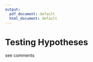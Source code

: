 ```yaml
---
output:
  pdf_document: default
  html_document: default
---
```


# Testing Hypotheses

see comments
<!-- Data scientists are often faced with yes-no questions about the world. You have seen some examples of such questions in this course:

* Is chocolate good for you?
* Did water from the Broad Street pump cause cholera?
* Have the demographics in California changed over the past decade?

Whether we answer questions like these depends on the data we have. Census data about California can settle questions about demographics with hardly any uncertainty about the answer. We know that Broad Street pump water was contaminated by waste from cholera victims, so we can make a pretty good guess about whether it caused cholera.

Whether chocolate or any other treatment is good for you will almost certainly have to be decided by medical experts, but an initial step consists of using data science to analyze data from studies and randomized experiments.

In this chapter, we will try to answer such yes-no questions, basing our conclusions on random samples and empirical distributions.

## Assessing Models

In data science, a "model" is a set of assumptions about data. Often, models include assumptions about chance processes used to generate data.

Sometimes, data scientists have to decide whether or not their models are good. In this section we will discuss two examples of making such decisions. In later sections we will use the methods developed here as the building blocks of a general framework for testing hypotheses.

### Prerequisites

We will make use of the tidyverse in this chapter, so let's load it in as usual.

```r
library(tidyverse)
```

### U.S. Supreme Court, 1965: Swain vs. Alabama

In the early 1960's, in Talladega County in Alabama, a black man called Robert Swain was convicted of raping a white woman and was sentenced to death. He appealed his sentence, citing among other factors the all-white jury. At the time, only men aged 21 or older were allowed to serve on juries in Talladega County. In the county, 26% of the eligible jurors were black, but there were only 8 black men among the 100 selected for the jury panel in Swain's trial. No black man was selected for the trial jury.

In 1965, the Supreme Court of the United States denied Swain's appeal. In its ruling, the Court wrote "... the overall percentage disparity has been small and reflects no studied attempt to include or exclude a specified number of Negroes."

Jury panels are supposed to be selected at random from the eligible population. Because 26% of the eligible population was black, 8 black men on a panel of 100 might seem low.

### A Model

But one view of the data – a model, in other words – is that the panel was selected at random and ended up with a small number of black men just due to chance. This model is consistent with what the Supreme Court wrote in its ruling.

The model specifies the details of a chance process. It says the data are like a random sample from a population in which 26% of the people are black. We are in a good position to assess this model, because:

* We can simulate data based on the model. That is, we can simulate drawing at random from a population of whom 26% are black.
* Our simulation will show what a panel *would* look like *if* it were selected at random.
* We can then compare the results of the simulation with the composition of Robert Swain's panel.
* If the results of our simulation are not consistent with the composition of Swain's panel, that will be evidence against the model of random selection.

Let's go through the process in detail.

### The Statistic

First, we have to choose a statistic to simulate. The statistic has to be able to help us decide between the model and alternative views about the data. The model says the panel was drawn at random. The alternative viewpoint, suggested by Robert Swain's appeal, is that the panel was not drawn at random because it contained too few black men. A natural statistic, then, is the number of black men in our simulated sample of 100 men representing the panel. Small values of the statistic will favor the alternative viewpoint.

### Predicting the Statistic Under the Model

If the model were true, how big would the statistic typically be? To answer that, we have to start by working out the details of the simulation.

#### Generating One Value of the Statistic

First let's figure out how to simulate one value of the statistic. For this, we have to sample 100 times at random from the population of eligible jurors and count the number of black men we get.

One way is to set up a data frame representing the eligible population and use `sample()` as we did in the previous chapter. But there is also a quicker way, using a function called `rmultinom()`, which is tailored for sampling at random from categorical distributions. We will use it several times in this chapter.

The classic interpretation of `rmultinom()` is that you have some marbles to put into boxes of size `size`, each with some probability `prob`; the length of `prob` determines the number of boxes. The result shows the number of marbles that end up in each box. Thus, the function takes the following arguments:

* `size`, the total number of marbles that are put into the boxes. 
* `prob`, the distribution of the categories in the population, as a vector of proportions that add up to 1.
* `n`, the number of samples to draw from this distribution. We will typically leave this at 1 to make things easier to work with later on.  

It returns a vector containing the number of marbles in each category in a random sample of the given size taken from the population. Because this distribution is so special, statisticians have given it a name: the *multinomial distribution*.

To see how to use this, remember that according to our model, the panel is selected at random from a population of men among whom 26% were black and 74% were not. Thus the distribution of the two categories can be represented as the vector `c(0.26, 0.74)`, which we have assigned to the name `eligible_population`. Now let's sample 100 times from this distribution to create *one* sample vector of counts. This vector tells us the counts in each of the two categories we get in our sample.

```r
eligible_population <- c(0.26, 0.74)
sample_vector <- rmultinom(n = 1, size = 100, prob = eligible_population)
sample_vector
```

That was easy! The number of black men in the random sample is at index 1 of the sample vector.

It can be easier to understand the *proportion* of the two categories we get in our sample, rather than raw counts. Proportions are useful because they tell us about the distribution of the categories present in our sample vector. For this interpretation, we divide `sample_vector` by the 100 total number of men in the sample. 

```r
sample_vector / 100
```

So we can just as easily simulate proportions instead of counts, and access the proportion of black men only.

```r
(rmultinom(n = 1, size = 100, prob = eligible_population) / 100)[1]
```

Run the cell a few times to see how the output varies.

#### Running the Simulation

To get a sense of the variability without running the cell over and over, let's generate 10,000 simulated values of the count.

The code follows the same steps that we have used in every simulation. First, we define a function to simulate one value of the count, using the code we wrote above.

```r
one_simulated_count <- function(x) {
  eligible_population <- c(0.26, 0.74)
  sample_vector <- rmultinom(n = 1, size = 100, prob = eligible_population)
  return(sample_vector[1])
}
```

Next, we create a vector `counts` containing 10,000 simulated counts. As before, we will use `map_dbl()` to do the work. 

```r
num_repetitions <- 10000
counts <- map_dbl(1:num_repetitions, one_simulated_count)
```

### The Prediction

To interpret the results of our simulation, we start as usual by visualizing the results by an empirical histogram.

```r
ggplot(tibble(counts)) +
  geom_histogram(aes(x = counts, y = ..density..), binwidth = 1, color = 'gray')
```

The histogram tells us what the model of random selection predicts about our statistic, the count of black men in the sample.

To generate each simulated count, we drew 100 times at random from a population in which 26% were black. This gave us a sample vector containing counts, in which the count of black men in the sample corresponds to the first index; this is our simulated count.    

So, as you would expect, most of the simulated counts are around 26. They are not exactly 26: there is some variation. The counts range from about 10 to about 45.

### Comparing the Prediction and the Data

Though the simulated counts are quite varied, very few of them came out to be eight or less. The value eight is far out in the left hand tail of the histogram. It's the red dot on the horizontal axis of the histogram.

```r
ggplot(tibble(counts)) +
  geom_histogram(aes(x = counts, y = ..density..), binwidth = 1, color = 'gray') +
  geom_point(aes(x=8, y=0), size = 3, color="red")
```

The simulation shows that if we select a panel of 100 jurors at random from the eligible population, we are very unlikely to get counts of black men as low as the eight that were in Swain's jury panel. This is evidence that the model of random selection of the jurors in the panel is not consistent with the data from the panel.

When the data and a model are inconsistent, the model is hard to justify. After all, the data are real. The model is just a set of assumptions. When assumptions are at odds with reality, we have to question those assumptions.

While it is *possible* that a panel like Robert Swain's could have been generated by chance, our simulation demonstrates that it is very unlikely. Thus our assessment is that the model of random draws is not supported by the evidence. Swain's jury panel does not look like the result of random sampling from the population of eligible jurors.

This method of assessing models is very general. Here is an example in which we use it to assess a model in a completely different setting.

### Mendel's Pea Flowers 

[Gregor Mendel](https://en.wikipedia.org/wiki/Gregor_Mendel) (1822-1884) was an Austrian monk who is widely recognized as the founder of the modern field of genetics. Mendel performed careful and large-scale experiments on plants to come up with fundamental laws of genetics.

Many of his experiments were on varieties of pea plants. He formulated sets of assumptions about each variety; these were his models. He then tested the validity of his models by growing the plants and gathering data.

Let's analyze the data from one such experiment to see if Mendel's model was good.

In a particular variety, each plant has either purple flowers or white. The color in each plant is unaffected by the colors in other plants. Mendel hypothesized that the plants should bear purple or white flowers at random, in the ratio 3:1.

### Mendel's Model

For every plant, there is a 75% chance that it will have purple flowers, and a 25% chance that the flowers will be white, regardless of the colors in all the other plants.

#### Approach to Assessment

To go about assessing Mendel's model, we can simulate plants under the assumptions of the model and see what it predicts. Then we will be able to compare the predictions with the data that Mendel recorded.

### The Statistic 

Our goal is to see whether or not Mendel's model is good. We need to simulate a statistic that will help us make this decision.

If the model is good, the percent of purple-flowering plants in the sample should be close to 75%. If the model is not good, the percent purple-flowering will be away from 75%. It may be higher, or lower; the direction doesn't matter.

The key for us is the *distance* between 75% and the percent of purple-flowering plants in the sample. Big distances are evidence that the model isn't good.

Our statistic, therefore, is the __distance between the sample percent and 75%__:

\[ | \text{sample percent of purple-flowering plants} - 75 | \]

### Predicting the Statistic Under the Model

To see how big the distance would be if Mendel's model were true, we can use sample_proportions to simulate the distance under the assumptions of the model.

First, we have to figure out how many times to sample. To do this, remember that we are going to compare our simulation with Mendel's plants. So we should simulate the same number of plants that he had.

Mendel grew a lot of plants. There were 929 plants of the variety corresponding to this model. So we have to sample 929 times.

#### Generating One Value of the Statistic

The steps in the calculation:

* Sample 929 times at random from the distribution specified by the model and find the number of observations in the purple-flowering category.
* Divide the number of flowers by 929 to get a percent.
* Subtract 0.75 and take the absolute value of the difference.

That's the statistic: the distance between the sample percent and 75.

We will start by defining a function that takes a proportion and returns the absolute difference between the corresponding percent and 75.

```r
distance_from_75 <- function(p) {
  return(abs(100*p - 75))
}
```

To simulate one value of the distance between the sample percent of purple-flowering plants and 75%, under the assumptions of Mendel's model, we have to first simulate the proportion of purple-flowering plants among 929 plants under the assumption of the model, and then calculate the discrepancy from 75%.

```r
model_proportions <- c(0.75, 0.25)
```

```r
sample_vector <- rmultinom(n = 1, size = 929, prob = model_proportions) / 929
distance_from_75(sample_vector[1])
```

That's one simulated value of the distance between the sample percent of purple-flowering plants and 75% as predicted by Mendel's model. Note how the sample vector here is a *proportion* of the categories, not a count.

#### Running the Simulation

To get a sense of how variable the distance could be, we have to simulate it many more times.

We will generate 10,000 values of the distance. As before, we will first use the code we developed above to define a function that returns one simulated value Mendel's hypothesis.

```r
one_simulated_distance <- function(x) {
  sample_vector <- rmultinom(n = 1, size = 929, prob = model_proportions) / 929
  return(distance_from_75(sample_vector[1]))
}
```

Next, we will use a `map_dbl()` to create 10,000 such simulated distances.

```r
num_repetitions <- 10000
counts <- map_dbl(1:num_repetitions, one_simulated_distance)
```

### The Prediction

The empirical histogram of the simulated values shows the distribution of the distance as predicted by Mendel's model.

```r
ggplot(tibble(counts)) +
  geom_histogram(aes(x = counts, y = ..density..), color = 'gray', 
                 breaks = seq(0,5))
```

Look on the horizontal axis to see the typical values of the distance, as predicted by the model. They are rather small. For example, a high proportion of the distances are in the range 0 to 1, meaning that for a high proportion of the samples, the percent of purple-flowering plants is within 1% of 75%, that is, the sample percent is in the range 74% to 76%.

### Comparing the Prediction and the Data

To assess the model, we have to compare this prediction with the data. Mendel recorded the number of purple and white flowering plants. Among the 929 plants that he grew, 705 were purple flowering. That's just about 75.89%.

```r
705 / 929
```

So the observed value of our statistic – the distance between Mendel's sample percent and 75 – is about 0.89:

```r
observed_statistic <- distance_from_75(705/929)
observed_statistic
```

Just by eye, locate roughly where 0.89 is on the horizontal axis of the histogram. You will see that it is clearly in the heart of the distribution predicted by Mendel's model.

The cell below redraws the histogram with the observed value plotted on the horizontal axis.

```r
ggplot(tibble(counts)) +
  geom_histogram(aes(x = counts, y = ..density..), color = 'gray', 
                 breaks = seq(0, 5)) +
  geom_point(aes(x=observed_statistic, y=0), size = 3, color="red")
```

The observed statistic is like a typical distance predicted by the model. By this measure, the data are consistent with the histogram that we generated under the assumptions of Mendel's model. This is evidence in favor of the model.

## Multiple Categories

We have developed a way of assessing models about chance processes that generate data in two categories. The method extends to models involving data in multiple categories. The process of assessment is the same as before, the only difference being that we have to come up with a new statistic to simulate.

Let's do this in an example that addresses the same kind of question that was raised in the case of Robert Swain's jury panel. This time, the data are more recent.

### Prerequisites

We will make use of the tidyverse in this chapter, so let's load it in as usual.

```r
library(tidyverse)
```

### Jury Selection in Alameda County 

In 2010, the American Civil Liberties Union (ACLU) of Northern California presented a [report](https://www.aclunc.org/sites/default/files/racial_and_ethnic_disparities_in_alameda_county_jury_pools.pdf) on jury selection in Alameda County, California. The report concluded that certain ethnic groups are underrepresented among jury panelists in Alameda County, and suggested some reforms of the process by which eligible jurors are assigned to panels. In this section, we will perform our own analysis of the data and examine some questions that arise as a result.

Some details about jury panels and juries will be helpful in interpreting the results of our analysis.

### Jury Panels

A jury panel is a group of people chosen to be prospective jurors; the final trial jury is selected from among them. Jury panels can consist of a few dozen people or several thousand, depending on the trial. By law, a jury panel is supposed to be representative of the community in which the trial is taking place. Section 197 of California's Code of Civil Procedure says, "All persons selected for jury service shall be selected at random, from a source or sources inclusive of a representative cross section of the population of the area served by the court."

The final jury is selected from the panel by deliberate inclusion or exclusion. The law allows potential jurors to be excused for medical reasons; lawyers on both sides may strike a certain number of potential jurors from the list in what are called "peremptory challenges"; the trial judge might make a selection based on questionnaires filled out by the panel; and so on. But the initial panel is supposed to resemble a random sample of the population of eligible jurors.

### Composition of Panels in Alameda County

The focus of the study by the ACLU of Northern California was the ethnic composition of jury panels in Alameda County. The ACLU compiled data on the ethnic composition of the jury panels in 11 felony trials in Alameda County in the years 2009 and 2010. In those panels, the total number of people who reported for jury service was 1,453. The ACLU gathered demographic data on all of these prosepctive jurors, and compared those data with the composition of all eligible jurors in the county.

The data are tabulated below in a data frame called `jury`. For each ethnicity, the first value is the proportion of all eligible juror candidates of that ethnicity. The second value is the proportion of people of that ethnicity among those who appeared for the process of selection into the jury.

```r
jury <- tribble(~ethnicity, ~eligible, ~panels, 
                 "Asian",     0.15,     0.26, 
                 "Black",     0.18,     0.08,
                 "Latino",    0.12,     0.08,
                 "White",     0.54,     0.54,
                 "Other",     0.01,     0.04
                )
jury
```

Some ethnicities are overrepresented and some are underrepresented on the jury panels in the study. A bar chart is helpful for visualizing the differences.

```r
plot_df <- tibble(ethnicity = rep(jury$ethnicity, 2),
                    percent = c(jury$eligible, jury$panels),
                    grouping = c(rep("Eligible", 5), rep("Panels", 5)))

jury_plot <- ggplot(plot_df) + 
  geom_bar(aes(x = ethnicity, y = percent, fill = grouping), position="dodge", 
           stat = "identity") +
  coord_flip()
jury_plot
```

### Comparison with Panels Selected at Random

What if we select a random sample vector of 1,453 people from the population of eligible jurors? Will the distribution of their ethnicities look like the distribution of the panels above?

We can answer these questions by using `rmultinom()` and mutating the `jury` data frame with a column of the proportions in our sample.

__Technical note.__ Random samples of prospective jurors would be selected without replacement. However, when the size of a sample is small relative to the size of the population, sampling without replacement resembles sampling with replacement; the proportions in the population don't change much between draws. The population of eligible jurors in Alameda County is over a million, and compared to that, a sample size of about 1500 is quite small. We will therefore sample with replacement.

In the cell below, we form a sample vector containing proportions by sampling at random 1453 times from the distribution of eligible jurors. We display the distribution of the sample vector along with the distributions of the eligible jurors and the panel in the data.

```r
eligible_population <- jury$eligible
sample_vector <- rmultinom(n = 1, size = 1453, prob = eligible_population) / 1453
panels_and_sample <- jury %>%
  mutate(sample_vector = sample_vector)
panels_and_sample
```

The distribution of the sample vector is quite close to the distribution of the eligible population, unlike the distribution of the panels.

As always, it helps to visualize.

```r
plot_df <- tibble(ethnicity = rep(panels_and_sample$ethnicity, 3),
                  percent = c(panels_and_sample$eligible, 
                              panels_and_sample$panels, 
                              panels_and_sample$sample_vector),
                  grouping = c(rep("Eligible", 5), rep("Panels", 5), 
                               rep("Sample vector", 5)))

jury_wth_random_plot <- ggplot(plot_df) + 
  geom_bar(aes(x = ethnicity, y = percent, fill = grouping), position="dodge", 
           stat = "identity") +
  coord_flip()
jury_wth_random_plot
```

The bar chart shows that the distribution of the sample vector resembles the eligible population but the distribution of the panels does not.

To assess whether this observation is particular to one random sample or more general, we can simulate multiple panels under the model of random selection and see what the simulations predict. But we won't be able to look at thousands of bar charts like the one above. We need a statistic that will help us assess whether or not the model or random selection is supported by the data.

### A New Statistic: The Distance between Two Distributions 

We know how to measure how different two numbers are – if the numbers are $x$ and $y$, the distance between them is $|x - y|$. Now we have to quantify the distance between two distributions. For example, we have to measure the distance between the cyan and salmon pink distributions below.

```r
jury_plot
```

For this we will compute a quantity called the *total variation distance* between two distributions. The calculation is as an extension of the calculation of the distance between two numbers.

To compute the total variation distance, we first take the difference between the two proportions in each category.

```r
jury_with_diffs <- jury %>%
  mutate(difference = panels - eligible)
jury_with_diffs
```

Take a look at the column `difference` and notice that the sum of its entries is 0: the positive entries add up to 0.14, exactly canceling the total of the negative entries which is -0.14.

This is numerical evidence of the fact that in the bar chart, the red bars exceed the cyan bars by exactly as much as the cyan bars exceed the red. The proportions in each of the two columns `Panels` and `Eligible` add up to 1, and so the give-and-take between their entries must add up to 0.

To avoid the cancellation, we drop the negative signs and then add all the entries. But this gives us two times the total of the positive entries (equivalently, two times the total of the negative entries, with the sign removed). So we divide the sum by 2.

```r
jury_with_diffs <- jury_with_diffs %>%
  mutate(abs_difference = abs(difference))
jury_with_diffs
```

```r
sum(jury_with_diffs$abs_difference) / 2 
```

This quantity 0.14 is the *total variation distance* (TVD) between the distribution of ethnicities in the eligible juror population and the distribution in the panels.

We could have obtained the same result by just adding the positive differences. But our method of including all the absolute differences eliminates the need to keep track of which differences are positive and which are not.

### Simulating One Value of the Statistic

We will use the total variation distance between distributions as the statistic to simulate. It will help us decide whether the model of random selection is good, because large values of the distance will be evidence against the model.

Keep in mind that __the observed value of our statistic is 0.14__, calculated above.

Since we are going to be computing total variation distance repeatedly, we will write a function to compute it.

The function `total_variation_distance()` returns the TVD between distributions in two vectors.

```r
total_variation_distance <- function(distribution_1, distribution_2) {
  return(sum(abs(distribution_1 - distribution_2)) / 2)
}
```

This function will help us calculate our statistic in each repetition of the simulation. But first, let's check that it gives the right answer when we use it to compute the distance between the salmon pink (eligible) and cyan (panels) distributions above.

```r
total_variation_distance(jury$panels, jury$eligible)
```

This agrees with the value that we computed directly without using the function.

In the cell below we use the function to compute the TVD between the distributions of the eligible jurors and one sample vector of proportions. This is the code for simulating one value of our statistic. Recall that `eligible_population` is the vector containing the distribution of the eligible jurors.

```r
sample_vector <- rmultinom(n = 1, size = 1453, prob = eligible_population) / 1453
total_variation_distance(sample_vector, eligible_population)
```

Notice that the distance is quite a bit smaller than 0.14, the distance between the distribution of the panels and the eligible jurors.

We are now ready to run a simulation to assess the model of random selection.

### Predicting the Statistic Under the Model of Random Selection

The total variation distance between the distributions of the random sample and the eligible jurors is the statistic that we are using to measure the distance between the two distributions. By repeating the process of sampling, we can see how much the statistic varies across different random samples.

The code below simulates the statistic based on a large number of replications of the random sampling process, following our usual sequence of steps for simulation. We first define a function that returns one simulated value of the total variation distance under the hypothesis of random selection. Then we use our function in a `map` to create a vector `tvds` consisting of 5,000 such distances.

```r
# Simulate one simulated value of 
# the total variation distance between
# the distribution of a sample vector
# and the distribution of the eligible population

one_simulated_tvd <- function(x) {
  sample_vector <- rmultinom(n = 1, size = 1453, prob = eligible_population) / 1453
  return(total_variation_distance(sample_vector, eligible_population))
}
```

```r
num_repetitions <- 5000
tvds <- map_dbl(1:num_repetitions, one_simulated_tvd)
```

The empirical histogram of the simulated distances shows that drawing 1453 jurors at random from the pool of eligible candidates results in a distribution that rarely deviates from the eligible jurors' race distribution by more than about 0.05.

```r
ggplot(tibble(tvds), aes(x = tvds, y = ..density..)) + 
  geom_histogram(breaks=seq(0, 0.2, 0.005), color = "gray")
```

### Assessing the Model of Random Selection

The panels in the study, however, were not quite so similar to the eligible population. The total variation distance between the panels and the population was 0.14, which is far out in the tail of the histogram above. It does not look at all like a typical distance between a random sample and the eligible population.

```r
ggplot(tibble(tvds), aes(x = tvds, y = ..density..)) + 
  geom_histogram(breaks=seq(0, 0.2, 0.005), color = "gray") + 
  geom_point(aes(x = 0.14, y = 0), size = 3, color = "red")
```

The data in the panels is not consistent with the predicted values of the statistic based on the model of random selection. So our analysis supports the ACLU's calculation that the panels were not representative of the distribution provided for the eligible jurors.

### Some Possible Explanations for the Differences

As with most such analyses, however, our analysis does not say *why* the distributions are different or what the difference might imply.

The ACLU report discusses several possible reasons for the discrepancies. For example, some minority groups were underrepresented on the records of voter registration and of the Department of Motor Vehicles, the two main sources from which jurors are selected. At the time of the study, the county did not have an effective process for following up on prospective jurors who had been called but had failed to appear. The ACLU listed several other reasons as well. Whatever the reasons, it seems clear that the composition of the jury panels was different from what we would have expected in a random sample from the distribution in the `eligible` column.

### Questions about the Data 

We have developed a powerful technique that helps decide whether one distribution looks like a random sample from another. But data science is about more than techniques. In particular, data science always involves a thoughtful examination of how the data were gathered.

__Eligible Jurors.__ First, it is important to remember that not everyone is eligible to serve on a jury. On its [website](http://www.alameda.courts.ca.gov/pages.aspx/jury-duty-overview), the Superior Court of Alameda County says, "You may be called to serve if you are 18 years old, a U.S. citizen and a resident of the county or district where summoned. You must be able to understand English, and be physically and mentally capable of serving. In addition, you must not have served as any kind of juror in the past 12 months, nor have been convicted of a felony."

The Census doesn't maintain records of the populations in all these categories. Thus the ACLU had to obtain the demographics of eligible jurors in some other way. Here is their own description of the process they followed and some flaws that it might contain.

"For the purpose of determining the demographics of Alameda County’s jury eligible population, we used a declaration that was prepared for the Alameda County trial of People v. Stuart Alexander in 2002. In the declaration, Professor Weeks, a demographer at San Diego State University, estimated the jury eligible population for Alameda County, using the 2000 Census data. To arrive at this estimate, Professor Weeks took into account the number of people who are not eligible for jury services because they do not speak English, are not citizens, are under 18, or have a felony conviction. Thus, his estimate should be an accurate assessment of who is actually eligible for jury service in Alameda County, much more so than simply reviewing the Census report of the race and ethnicity of all people living in Alameda County. It should be noted, however, that the Census data on which Professor Weeks relied is now ten years old and the demographics of the county may have changed by two or three percent in some categories."

Thus the distribution of ethnicities of eligible jurors used in the analysis is itself an estimate and might be somewhat out of date.

__Panels.__ In addition, panels aren't selected from the entire eligible population. The Superior Court of Alameda County says, "The objective of the court is to provide an accurate cross-section of the county's population. The names of jurors are selected at random from everyone who is a registered voter and/or has a driver's license or identification card issued by the Department of Motor Vehicles."

All of this raises complex questions about how to accurately estimate the ethnic composition of eligible jurors in Alameda County.

It is not clear exactly how the 1453 panelists were classified into the different ethnic categories (the ACLU report says that "attorneys ... cooperated in collecting jury pool data"). There are serious social, cultural, and political factors that affect who gets classified or self-classifies into each ethnic category. We also don't know whether the definitions of those categories in the panels are the same as those used by Professor Weeks who in turn used Census categories in his estimation process. Thus there are also questions about the correspondence between the two distributions being compared.

Thus, while we have a clear conclusion about the data in our table – the panels do not look like a random sample from the distribution provided for eligible jurors – questions about the nature of the data prevent us from concluding anything broader.


## Decisions and Uncertainty

We have seen several examples of assessing models that involve chance, by comparing observed data to the predictions made by the models. In all of our examples, there has been no doubt about whether the data were consistent with the model's predictions. The data were either very far away from the predictions, or very close to them.

But outcomes are not always so clear cut. How far is "far"? Exactly what does "close" mean? While these questions don't have universal answers, there are guidelines and conventions that you can follow. In this section we will describe some of them.

But first let us develop a general framework of decision making, into which all our examples will fit.

What we have developed while assessing models are some of the fundamental concepts of statistical tests of hypotheses. Using statistical tests as a way of making decisions is standard in many fields and has a standard terminology. Here is the sequence of the steps in most statistical tests, along with some terminology and examples. You will see that they are consistent with the sequence of steps we have used for assessing models.

### Prerequisites

We will make use of the tidyverse in this chapter, so let's load it in as usual.

```r
library(tidyverse)
library(readtext)
```

### Step 1: The Hypotheses 

All statistical tests attempt to choose between two views of the world. Specifically, the choice is between two views about how the data were generated. These two views are called *hypotheses*.

__The null hypothesis.__ This is a clearly defined model about chances. It says that the data were generated at random under clearly specified assumptions about the randomness. The word "null" reinforces the idea that if the data look different from what the null hypothesis predicts, the difference is due to *nothing* but chance.

From a practical perspective, __the null hypothesis is a hypothesis under which you can simulate data.__

In the example about Mendel's model for the colors of pea plants, the null hypothesis is that the assumptions of his model are good: each plant has a 75% chance of having purple flowers, independent of all other plants.

Under this hypothesis, we were able to simulate random samples, by using
`rmultinom(n = 1, size = 929, prob = c(0.75, 0.25))`. We used a sample size of 929 because that's the number of plants Mendel grew.

__The alternative hypothesis.__ This says that some reason other than chance made the data differ from the predictions of the model in the null hypothesis.

In the example about Mendel's plants, the alternative hypothesis is simply that his model isn't good.

### Step 2: The Test Statistic 

In order to decide between the two hypothesis, we must choose a statistic that we can use to make the decision. This is called the __test statistic__.

In the example of Mendel's plants, our statistic was the absolute difference between the sample percent and 75% which was predicted by his model.

\[ | \text{sample percent of purple-flowering plants} - 75 | \]

To see how to make the choice in general, look at the alternative hypothesis. What values of the statistic will make you think that the alternative hypothesis is a better choice than the null?

* If the answer is "big values," you might have a good choice of statistic.
* So also if the answer is "small values."
* But if the answer is "both big values and small values," we recommend that you look again at your statistic and see if taking an absolute value can change the answer to just "big values".

In the case of the pea plants, a sample percent of around 75% will be consistent with the model, but percents much bigger or much less than 75 will make you think that the model isn't good. This indicates that the statistic should be the *distance* between the sample percent and 75, that is, the absolute value of the difference between them. Big values of the distance will make you lean towards the alternative.

The __observed value of the test statistic__ is the value of the statistic you get from the data in the study, not a simulated value. Among Mendel's 929 plants, 705 had purple flowers. The observed value of the test statistic was therefore

```r
abs ( 100 * (705 / 929) - 75)
```

### Step 3: The Distribution of the Test Statistic, Under the Null Hypothesis

The main computational aspect of a test of hypotheses is figuring out *what the values of the test statistic might be if the null hypothesis were true*.

The test statistic is simulated based on the assumptions of the model in the null hypothesis. That model involves chance, so the statistic comes out differently when you simulate it multiple times.

By simulating the statistic repeatedly, we get a good sense of its possible values and which ones are more likely than others. In other words, we get a good approximation to the probability distribution of the statistic, as predicted by the model in the null hypothesis.

As with all distributions, it is very useful to visualize this distribution by a histogram. We have done so in all our examples.

### Step 4. The Conclusion of the Test

The choice between the null and alternative hypotheses depends on the comparison between what you computed in Steps 2 and 3: the observed value of the test statistic and its distribution as predicted by the null hypothesis.

If the two are consistent with each other, then the observed test statistic is in line with what the null hypothesis predicts. In other words, the test does not point towards the alternative hypothesis; the null hypothesis is better supported by the data. This was the case with the assessment of Mendel's model.

But if the two are not consistent with each other, as is the case in our example about Alameda County jury panels, then the data do not support the null hypothesis. That is why we concluded that the jury panels were not selected at random. Something other than chance affected their composition.

If the data do not support the null hypothesis, we say that the test rejects the null hypothesis.

### The Meaning of "Consistent"

In the example about Alameda County juries, it was apparent that our observed test statistic was far from what was predicted by the null hypothesis. In the example about pea flowers, it is just as clear that the observed statistic is consistent with the distribution that the null predicts. So in both of the examples, it is clear which hypothesis to choose.

But sometimes the decision is not so clear. Whether the observed test statistic is consistent with its predicted distribution under the null hypothesis is a matter of judgment. We recommend that you provide your judgment along with the value of the test statistic and a graph of its predicted distribution under the null. That will allow your reader to make his or her own judgment about whether the two are consistent.

Here is an example where the decision requires judgment.

### The GSI's Defense

A Berkeley Statistics class of about 350 students was divided into 12 discussion sections led by Graduate Student Instructors (GSIs). After the midterm, students in Section 3 noticed that their scores were on average lower than the rest of the class.

In such situations, students tend to grumble about the section's GSI. Surely, they feel, there must have been something wrong with the GSI's teaching. Or else why would their section have done worse than others?

The GSI, typically more experienced about statistical variation, often has a different perspective: if you simply draw a section of students at random from the whole class, their average score could resemble the score that the students are unhappy about, just by chance.

The GSI's position is a clearly stated chance model. We can simulate data under this model. Let's test it out.

__Null Hypothesis.__ The average score of the students in Section 3 is like the average score of the same number of students picked at random from the class.

__Alternative Hypothesis.__ No, it's too low.

A natural statistic here is the average of the scores. Low values of the average will make us lean towards the alternative.

Let's take a look at the data.

The data frame `scores` contains the section number and midterm score for each student in the class. The midterm scores were integers in the range 0 through 25; 0 means that the student didn't take the test.

__***JB: need to discuss an appropriate example for the UM-based course. possibly using previous CSC120 or CSC220 grades?***__

```r
url <- "https://raw.githubusercontent.com/data-8/materials-su19/master/materials/su19/lec/scores_by_section.csv"
scores <- read_csv(url)
scores
```

To find the average score in each section, we will use the `group_by()` verb from dplyr, followed by a summary of the mean of mideterm scores in each section. 

```r
section_averages <- scores %>%
  group_by(Section) %>%
  summarize(midterm_avg = mean(Midterm))
section_averages
```

The average score of Section 3 is 13.667, which does look low compared to the other section averages. But is it lower than the average of a section of the same size selected at random from the class?

To answer this, we can select a section at random from the class and find its average. To select a section at random to we need to know how big Section 3 is. We can do this once again using `group_by()`, except this time followed by a `count()`.

```r
scores %>%
  group_by(Section) %>%
  count()
```

Section 3 had 27 students.

Now we can figure out how to create one simulated value of our test statistic, the random sample average.

First we have to select 27 scores at random without replacement. Since the data are already in a data frame, we will use the `slice_sample()` function.

```r
scores_only <- select(scores, Midterm)
```

```r
random_sample <- slice_sample(scores_only, n = 27, replace = FALSE)
random_sample
```

The average of these 27 randomly selected scores is

```r
mean(random_sample$Midterm)
```

That's the average of 27 randomly selected scores. The cell below collects the code necessary for generating this random average.

Now we can simulate the random sample average by repeating the calculation multiple times.

```r
random_sample_average <- function(x) {
  random_sample <- slice_sample(scores_only, n = 27, replace = FALSE)
  return(mean(random_sample$Midterm))
}
```

```r
num_repetitions <- 10000
sample_averages <- map_dbl(1:num_repetitions, random_sample_average)
```

Here is the histogram of the simulated averages. It shows the distribution of what the Section 3 average might have been, if Section 3 had been selected at random from the class.

The observed Section 3 average score of 13.667 is shown as a red dot on the horizontal axis.

```r
observed_statistic <- 13.667
```

```r
ggplot(tibble(sample_averages)) +
  geom_histogram(aes(x = sample_averages, y = ..density..), 
                 bins = 20, color = "gray") +
  geom_point(aes(x = observed_statistic, y = 0), color = "red", size = 3)
```

As we said earlier, small values of the test statistic will make us lean towards the alternative hypothesis, that the average score in the section is too low for it to look like a random sample from the class.

Is the observed statistic of 13.667 "too low" in relation to this distribution? In other words, is the red far enough out into the left hand tail of the histogram for you to think that it is "too far"?

It's up to you to decide! Use your judgment. Go ahead – it's OK to do so.

### Conventional Cut-offs and the P-value

If you don't want to make your own judgment, there are conventions that you can follow. These conventions tell us how far out into the tails is considered "too far".

The conventions are based on the area in the tail, starting at the observed statistic (the red dot) and looking in the direction that makes us lean toward the alternative (the left side, in this example). If the area of the tail is small, the observed statistic is far away from the values most commonly predicted by the null hypothesis.

Remember that in a histogram, area represents percent. To find the area in the tail, we have to find the percent of sample averages that were less than or equal to the average score of Section 3, where the red dot is. The vector `sample_averages` contains the averages for all 10,000 repetitions of the random sampling, and observed_statistic is 13.667, the average score of Section 3.

```r
sum(sample_averages <= observed_statistic) / num_repetitions
```

About 5.7% of the simulated random sample averages were 13.667 or below. If we had drawn the students of Section 3 at random from the whole class, the chance that their average would be 13.667 or lower is about 5.7%.

This chance has an impressive name. It is called the *observed significance level* of the test. That's a mouthful, and so it is commonly called the *P-value* of the test.

__Definition:__ The P-value of a test is the chance, based on the model in the null hypothesis, that the test statistic will be equal to the observed value in the sample or even further in the direction that supports the alternative.

If a P-value is small, that means the tail beyond the observed statistic is small and so the observed statistic is far away from what the null predicts. This implies that the data support the alternative hypothesis better than they support the null.

How small is "small"? According to the conventions:

* If the P-value is less than 5%, it is considered small and the result is called "statistically significant."

* If the P-value is even smaller – less than 1% – the result is called "highly statistically significant."

By this convention, our P-value of 5.7% is not considered small. So we have to conclude that the GSI's defense holds good – the average score of Section 3 is like those generated by random chance. Formally, the result of the test is not statistically significant.

When you make a conclusion in this way, we recommend that you don't just say whether or not the result is statistically significant. Along with your conclusion, provide the observed statistic and the P-value as well, so that readers can use their own judgment.

### Historical Note on the Conventions

The determination of statistical significance, as defined above, has become standard in statistical analyses in all fields of application. When a convention is so universally followed, it is interesting to examine how it arose.

The method of statistical testing – choosing between hypotheses based on data in random samples – was developed by Sir Ronald Fisher in the early 20th century. Sir Ronald might have set the convention for statistical significance somewhat unwittingly, in the following statement in his 1925 book *Statistical Methods for Research Workers*. About the 5% level, he wrote, "It is convenient to take this point as a limit in judging whether a deviation is to be considered significant or not."

What was "convenient" for Sir Ronald became a cutoff that has acquired the status of a universal constant. No matter that Sir Ronald himself made the point that the value was his personal choice from among many: in an article in 1926, he wrote, "If one in twenty does not seem high enough odds, we may, if we prefer it draw the line at one in fifty (the 2 percent point), or one in a hundred (the 1 percent point). Personally, the author prefers to set a low standard of significance at the 5 percent point ..."

Fisher knew that "low" is a matter of judgment and has no unique definition. We suggest that you follow his excellent example. Provide your data, make your judgment, and explain why you made it.

Whether you use a conventional cutoff or your own judgment, it is important to keep the following points in mind.

* Always provide the observed value of the test statistic and the P-value, so that readers can decide whether or not they think the P-value is small.
* Don't look to defy convention only when the conventionally derived result is not to your liking.
* Even if a test concludes that the data don't support the chance model in the null hypothesis, it typically doesn't explain why the model doesn't work.


## Error Probabilities

In the process by which we decide which of two hypotheses is better supported by our data, the final step involves a judgment about the consistency of the data and the null hypothesis. While this step results in a good decision a vast majority of the time, it can sometimes lead us astray. The reason is chance variation. For example, even when the null hypothesis is true, chance variation might cause the sample to look quite different from what the null hypothesis predicts.

### Wrong Conclusions

If you are testing a null hypothesis against the alternative that the null hypothesis isn't true, then there are four ways of classifying reality and the result of the test.

|     | Null is True | Alternative is True |
|----:|:-----------------------:|:------------------------:|
|**Test Favors the Null**| Correct result | Error |
|**Test Favors the Alternative**| Error | Correct result |

In two out of the four cells of this table, the test result is wrong. One type of error occurs if the test favors the alternative hypothesis when in fact the null hypothesis is true. The other type of error occurs if the test favors the null hypothesis when in fact the alternative hypothesis is true.

Since the null hypothesis is a completely specified chance model, we can estimate the chance of the first type of error. The answer turns out to be essentially the cutoff that we use for the P-value. Let's see how.

### The Chance of an Error

Suppose you want to test whether a coin is fair or not. Then the hypotheses are:

__Null:__ The coin is fair. That is, the results are like draws made at random with replacement from *Heads, Tails*.

__Alternative:__ The coin is not fair.

Suppose you are going to test this hypothesis based on 2000 tosses of the coin. You would expect a fair coin to land heads 1000 times out of 2000, so a reasonable test statistic to use is

\[\text{test statistic = } ∣ \text{number of heads} − 1000 ∣ \]

Small values of this statistic favor the null hypothesis, and large values favor the alternative.

We have simulated this statistic under the null hypothesis many times, and drawn its empirical distribution.

```r

fair_coin <- c(0, 1)

one_simulated_statistic <- function(x) {
  num_heads <- sum(sample(fair_coin, size = 2000, replace = TRUE))
  return(abs(num_heads - 1000))
}

num_repetitions <- 50000
statistics <- map_dbl(1:num_repetitions, one_simulated_statistic)

ggplot(tibble(statistics)) + 
  geom_histogram(aes(x = statistics, y = ..density..), 
                 breaks = seq(0, 100, 5) - 0.01,
                 color = "gray") +
  geom_vline(xintercept = 45, size = 1, color = "purple")
```

The area to the right of 45 (where the purple line is) is about 5%. We can confirm this with a quick numerical test. 

```r
sum(statistics >= 45) / length(statistics)
```

Large values of the test statistic favor the alternative. So if the test statistic comes out to be 45 or more, the test will conclude that the coin is unfair.

However, as the figure shows, a fair coin can produce test statistics with values 45 or more. In fact it does so with chance about 5%.

So *if the coin is fair* and our test uses a 5% cutoff for deciding whether it is fair or not, then there is about a 5% chance that the test will wrongly conclude that the coin is unfair.

### The Cutoff for the P-value is an Error Probability 

The example above is a special case of a general fact:

> If you use a $p$% cutoff for the P-value, and the null hypothesis happens to be true, then there is about a $p$% chance that your test will conclude that the alternative is true.

The 1% cutoff is therefore more conservative than 5%. There is less chance of concluding "alternative" if the null happens to be true. For this reason, randomized controlled trials of medical treatments usually use 1% as the cutoff for deciding between the following two hypotheses:

__Null Hypothesis.__ The treatment has no effect; observed differences between the outcomes of the treatment and control groups of patients are due to randomization.

__Alternative Hypothesis.__ The treatment has an effect.

The idea is to control the chance of concluding the treatment does something if in fact it does nothing. This reduces the risk of giving patients a useless treatment.

Still, even if you set the cutoff to be as low as 1%, and the treatment does nothing, there is about a 1% chance of concluding that the treatment does something. This is due to chance variation. There is a small chance that data from random samples end up leading you astray.

### Data Snooping and P-Hacking

The discussion above implies that if each of 100 different research groups runs a separate randomized controlled experiment about the effect of a treatment that in fact has no effect, and each experiment uses a 1% cutoff for the P-value, then by chance variation, one of the experiments is expected to wrongly conclude that the treatment does have an effect.

Unfortunately, that could be the one that gets published. This is why it is important that experiments be *replicated*. That is, other researchers ought to be able to carry out the experiment and see if they get similar results.

It is not uncommon for researchers to test multiple hypotheses using the same data. For example, in a randomized controlled trial about the effect of a drug, researchers might test whether the drug has an effect on various different diseases.

Now suppose the drug has no effect on anything. Just by chance variation, a small percent of the tests might conclude that it does have an effect. So, when you read a study that uses tests of hypotheses and concludes that a treatment has an effect, always ask how many different effects were tested before the researchers found the one that was reported.

If the researchers ran multiple different tests before finding one that gave a "highly statistically significant" result, use the result with caution. The study could be marred by *data snooping*, which essentially means torturing the data into making a false confession. This is sometimes also called *p-hacking*.

In such a situation, one way to validate the reported result is by replicating the experiment and testing for that particular effect alone. If it comes out significant again, that will validate the original conclusion.

### Technical Note: The Other Kind of Error

There is, of course, another kind of error: concluding that the treatment does nothing when in fact it does something. Discussions of that error are outside the scope of this course. Just be aware that life isn't easy: if you set up your test to reduce one of the two errors, you almost always increase the other one.
--> 

